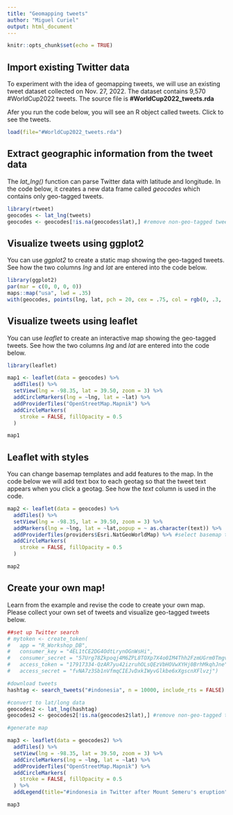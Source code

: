 ```yaml
---
title: "Geomapping tweets"
author: "Miguel Curiel"
output: html_document
---
```


```r
knitr::opts_chunk$set(echo = TRUE)
```

## Import existing Twitter data

To experiment with the idea of geomapping tweets, we will use an existing tweet dataset collected on Nov. 27, 2022. The dataset contains 9,570 #WorldCup2022 tweets. The source file is **#WorldCup2022_tweets.rda** 

Afer you run the code below, you will see an R object called tweets. Click to see the tweets. 
```r
load(file="#WorldCup2022_tweets.rda")
```


## Extract geographic information from the tweet data

The *lat_lng()* function can parse Twitter data with latitude and longitude. In the code below, it creates a new data frame called *geocodes* which contains only geo-tagged tweets. 
```r
library(rtweet)
geocodes <- lat_lng(tweets)
geocodes <- geocodes[!is.na(geocodes$lat),] #remove non-geo-tagged tweets
```

## Visualize tweets using ggplot2

You can use *ggplot2* to create a static map showing the geo-tagged tweets. See how the two columns *lng* and *lat* are entered into the code below. 

```r
library(ggplot2)
par(mar = c(0, 0, 0, 0))
maps::map("usa", lwd = .35)
with(geocodes, points(lng, lat, pch = 20, cex = .75, col = rgb(0, .3, .7, .75)))
```

## Visualize tweets using leaflet

You can use *leaflet* to create an interactive map showing the geo-tagged tweets. See how the two columns *lng* and *lat* are entered into the code below. 

```r
library(leaflet)

map1 <- leaflet(data = geocodes) %>% 
  addTiles() %>%
  setView(lng = -98.35, lat = 39.50, zoom = 3) %>% 
  addCircleMarkers(lng = ~lng, lat = ~lat) %>% 
  addProviderTiles("OpenStreetMap.Mapnik") %>%
  addCircleMarkers(
    stroke = FALSE, fillOpacity = 0.5
  ) 

map1
```

## Leaflet with styles 

You can change basemap templates and add features to the map. In the code below we will add text box to each geotag so that the tweet text appears when you click a geotag. See how the *text* column is used in the code.  

```r
map2 <- leaflet(data = geocodes) %>% 
  addTiles() %>%
  setView(lng = -98.35, lat = 39.50, zoom = 3) %>% 
  addMarkers(lng = ~lng, lat = ~lat,popup = ~ as.character(text)) %>% 
  addProviderTiles(providers$Esri.NatGeoWorldMap) %>% #select basemap template
  addCircleMarkers(
    stroke = FALSE, fillOpacity = 0.5
  ) 

map2
```


## Create your own map! 

Learn from the example and revise the code to create your own map. Please collect your own set of tweets and visualize geo-tagged tweets below. 

```r

##set up Twitter search
# mytoken <- create_token(
#   app = "R_Workshop_DB",
#   consumer_key = "4EL1tCE2DG4OdtLrynOGnWsHi",
#   consumer_secret = "57Urg78Zkpoqj4M6ZPL8TOXp7X4o0IM4Thh2FzmUGrm0TmgviD",
#   access_token = "17917334-QzAR7yu42izruhOLsQEzVbHOVwXYHj0BrhMkqhJne",
#   access_secret = "fvNA7z3Sb1nVfmqCIEJvDxkIWyvGlkbe6xXgscnXFlvzj") 

#download tweets
hashtag <- search_tweets("#indonesia", n = 10000, include_rts = FALSE)

```
```r

#convert to lat/long data
geocodes2 <- lat_lng(hashtag)
geocodes2 <- geocodes2[!is.na(geocodes2$lat),] #remove non-geo-tagged tweets

```

```r

#generate map

map3 <- leaflet(data = geocodes2) %>% 
  addTiles() %>%
  setView(lng = -98.35, lat = 39.50, zoom = 3) %>% 
  addCircleMarkers(lng = ~lng, lat = ~lat) %>% 
  addProviderTiles("OpenStreetMap.Mapnik") %>%
  addCircleMarkers(
    stroke = FALSE, fillOpacity = 0.5
  ) %>% 
  addLegend(title="#indonesia in Twitter after Mount Semeru's eruption", colors= c("blue"), labels=c("Tweets"))

map3
```

